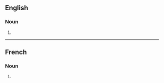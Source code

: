 ==English==

===Noun===
{{head|en|noun plural form}}

# {{plural of|incorrection|lang=en}}

----

==French==

===Noun===
{{head|fr|noun plural form|g=f}}

# {{plural of|incorrection|lang=fr}}